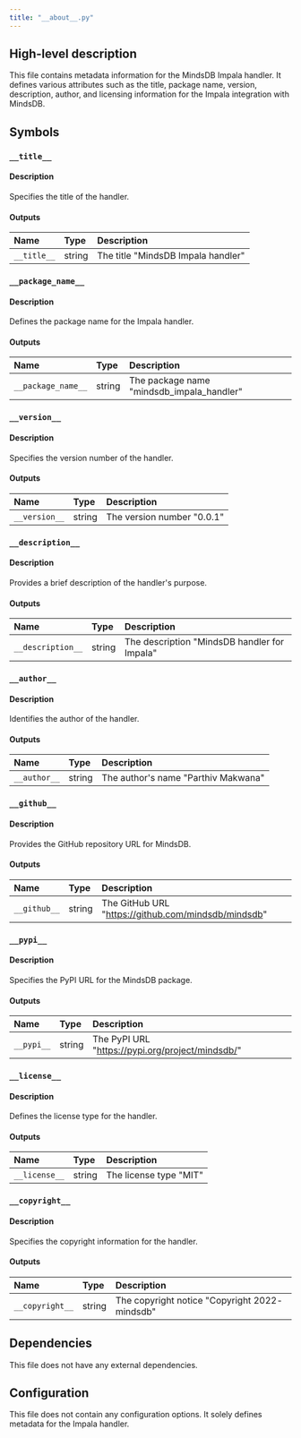 ```yaml
---
title: "__about__.py"
---
```


## High-level description
This file contains metadata information for the MindsDB Impala handler. It defines various attributes such as the title, package name, version, description, author, and licensing information for the Impala integration with MindsDB.

## Symbols

### `__title__`
#### Description
Specifies the title of the handler.

#### Outputs
| Name | Type | Description |
|:-----|:-----|:------------|
| `__title__` | string | The title "MindsDB Impala handler" |

### `__package_name__`
#### Description
Defines the package name for the Impala handler.

#### Outputs
| Name | Type | Description |
|:-----|:-----|:------------|
| `__package_name__` | string | The package name "mindsdb_impala_handler" |

### `__version__`
#### Description
Specifies the version number of the handler.

#### Outputs
| Name | Type | Description |
|:-----|:-----|:------------|
| `__version__` | string | The version number "0.0.1" |

### `__description__`
#### Description
Provides a brief description of the handler's purpose.

#### Outputs
| Name | Type | Description |
|:-----|:-----|:------------|
| `__description__` | string | The description "MindsDB handler for Impala" |

### `__author__`
#### Description
Identifies the author of the handler.

#### Outputs
| Name | Type | Description |
|:-----|:-----|:------------|
| `__author__` | string | The author's name "Parthiv Makwana" |

### `__github__`
#### Description
Provides the GitHub repository URL for MindsDB.

#### Outputs
| Name | Type | Description |
|:-----|:-----|:------------|
| `__github__` | string | The GitHub URL "https://github.com/mindsdb/mindsdb" |

### `__pypi__`
#### Description
Specifies the PyPI URL for the MindsDB package.

#### Outputs
| Name | Type | Description |
|:-----|:-----|:------------|
| `__pypi__` | string | The PyPI URL "https://pypi.org/project/mindsdb/" |

### `__license__`
#### Description
Defines the license type for the handler.

#### Outputs
| Name | Type | Description |
|:-----|:-----|:------------|
| `__license__` | string | The license type "MIT" |

### `__copyright__`
#### Description
Specifies the copyright information for the handler.

#### Outputs
| Name | Type | Description |
|:-----|:-----|:------------|
| `__copyright__` | string | The copyright notice "Copyright 2022- mindsdb" |

## Dependencies
This file does not have any external dependencies.

## Configuration
This file does not contain any configuration options. It solely defines metadata for the Impala handler.